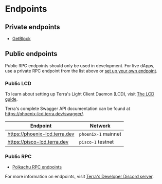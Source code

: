 #  Endpoints

## Private endpoints

- [GetBlock](https://getblock.io/dedicated-nodes/luna/)

## Public endpoints


<Admonition type="danger" icon="🔥" title="Public endpoint warning">

Public RPC endpoints should only be used in development. For live dApps, use a private RPC endpoint from the list above or [set up your own endpoint](../full-node/run-a-full-terra-node/system-config.mdx).

</Admonition>

### Public LCD

To learn about setting up Terra's Light Client Daemon (LCD), visit [The LCD guide](./guides/start-lcd.mdx). 

Terra's complete Swagger API documentation can be found at https://phoenix-lcd.terra.dev/swagger/.

| Endpoint                    | Network           |
| --------------------------- | ----------------- |
| https://phoenix-lcd.terra.dev       | `phoenix-1` mainnet |
| https://pisco-lcd.terra.dev | `pisco-1` testnet   |

### Public RPC

- [Polkachu RPC endpoints](https://terra-rpc.polkachu.com/)

For more information on endpoints, visit [Terra's Developer Discord server](./get-started.mdx#terra-discord-server). 